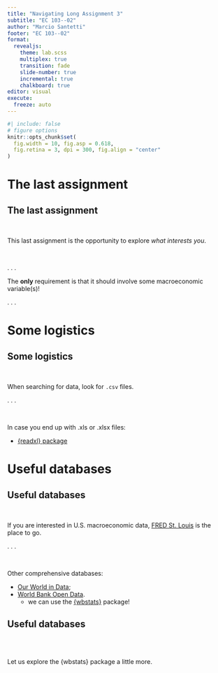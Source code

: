 ```yaml
---
title: "Navigating Long Assignment 3"
subtitle: "EC 103--02"
author: "Marcio Santetti"
footer: "EC 103--02"
format: 
  revealjs:
    theme: lab.scss
    multiplex: true
    transition: fade
    slide-number: true
    incremental: true 
    chalkboard: true
editor: visual
execute:
  freeze: auto
---
```


```r
#| include: false
# figure options
knitr::opts_chunk$set(
  fig.width = 10, fig.asp = 0.618,
  fig.retina = 3, dpi = 300, fig.align = "center"
)
```

# The last assignment

## The last assignment

<br>

This last assignment is the opportunity to explore *what interests you*.

<br>

. . .

The **only** requirement is that it should involve some macroeconomic variable(s)!

. . .

# Some logistics

## Some logistics

<br>

When searching for data, look for `.csv` files.

. . .

<br>

In case you end up with .xls or .xlsx files:

-   [{readxl} package](https://readxl.tidyverse.org/)

# Useful databases

## Useful databases

<br>

If you are interested in U.S. macroeconomic data, [FRED St. Louis](https://fred.stlouisfed.org/) is the place to go.

. . .

<br>

Other comprehensive databases:

-   [Our World in Data](https://ourworldindata.org/);
-   [World Bank Open Data](https://data.worldbank.org/).
    -   we can use the [{wbstats}](https://github.com/gshs-ornl/wbstats) package!

## Useful databases

<br><br>

Let us explore the {wbstats} package a little more.

